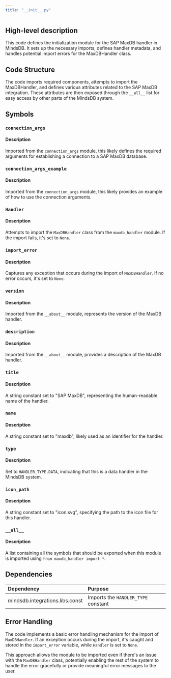 ```yaml
---
title: "__init__.py"
---
```


## High-level description
This code defines the initialization module for the SAP MaxDB handler in MindsDB. It sets up the necessary imports, defines handler metadata, and handles potential import errors for the MaxDBHandler class.

## Code Structure
The code imports required components, attempts to import the MaxDBHandler, and defines various attributes related to the SAP MaxDB integration. These attributes are then exposed through the `__all__` list for easy access by other parts of the MindsDB system.

## Symbols

### `connection_args`
#### Description
Imported from the `connection_args` module, this likely defines the required arguments for establishing a connection to a SAP MaxDB database.

### `connection_args_example`
#### Description
Imported from the `connection_args` module, this likely provides an example of how to use the connection arguments.

### `Handler`
#### Description
Attempts to import the `MaxDBHandler` class from the `maxdb_handler` module. If the import fails, it's set to `None`.

### `import_error`
#### Description
Captures any exception that occurs during the import of `MaxDBHandler`. If no error occurs, it's set to `None`.

### `version`
#### Description
Imported from the `__about__` module, represents the version of the MaxDB handler.

### `description`
#### Description
Imported from the `__about__` module, provides a description of the MaxDB handler.

### `title`
#### Description
A string constant set to "SAP MaxDB", representing the human-readable name of the handler.

### `name`
#### Description
A string constant set to "maxdb", likely used as an identifier for the handler.

### `type`
#### Description
Set to `HANDLER_TYPE.DATA`, indicating that this is a data handler in the MindsDB system.

### `icon_path`
#### Description
A string constant set to "icon.svg", specifying the path to the icon file for this handler.

### `__all__`
#### Description
A list containing all the symbols that should be exported when this module is imported using `from maxdb_handler import *`.

## Dependencies
| Dependency | Purpose |
|:-----------|:--------|
| mindsdb.integrations.libs.const | Imports the `HANDLER_TYPE` constant |

## Error Handling
The code implements a basic error handling mechanism for the import of `MaxDBHandler`. If an exception occurs during the import, it's caught and stored in the `import_error` variable, while `Handler` is set to `None`.

This approach allows the module to be imported even if there's an issue with the `MaxDBHandler` class, potentially enabling the rest of the system to handle the error gracefully or provide meaningful error messages to the user.